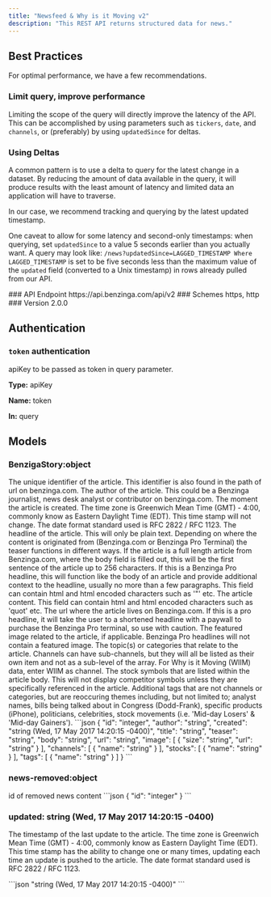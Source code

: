 ```yaml
---
title: "Newsfeed & Why is it Moving v2"
description: "This REST API returns structured data for news."
---
```


## Best Practices

For optimal performance, we have a few recommendations.

### Limit query, improve performance 

Limiting the scope of the query will directly improve the latency of the API. This can be accomplished by using parameters such as `tickers`, `date`, and `channels`, or (preferably) by using `updatedSince` for deltas.

### Using Deltas

A common pattern is to use a delta to query for the latest change in a dataset. By reducing the amount of data available in the query, it will produce results with the least amount of latency and limited data an application will have to traverse.

In our case, we recommend tracking and querying by the latest updated timestamp.

One caveat to allow for some latency and second-only timestamps: when querying, set `updatedSince` to a value 5 seconds earlier than you actually want. A query may look like: `/news?updatedSince=LAGGED_TIMESTAMP Where LAGGED_TIMESTAMP` is set to be five seconds less than the maximum value of the `updated` field (converted to a Unix timestamp) in rows already pulled from our API.

<Info>
### API Endpoint
https://api.benzinga.com/api/v2
### Schemes
https, http
### Version 
2.0.0
</Info>

<br />

## Authentication 

### `token` authentication
apiKey to be passed as token in query parameter.

**Type:** apiKey

**Name:** token

**In:** query


## Models

### BenzigaStory:object

<ResponseField name = "id" type = "integer">
The unique identifier of the article. This identifier is also found in the path of url on benzinga.com.
</ResponseField>

<ResponseField name = "author" type = "string">
The author of the article. This could be a Benzinga journalist, news desk analyst or contributor on benzinga.com.
</ResponseField>

<ResponseField name = "created" type = "string">
The moment the article is created. The time zone is Greenwich Mean Time (GMT) - 4:00, commonly know as Eastern Daylight Time (EDT). This time stamp will not change. The date format standard used is RFC 2822 / RFC 1123.
</ResponseField>

<ResponseField name = "updated" type = "object">
</ResponseField>

<ResponseField name = "title" type = "string"> 
The headline of the article. This will only be plain text.
</ResponseField>

<ResponseField name = "teaser" type = "string">
Depending on where the content is originated from (Benzinga.com or Benzinga Pro Terminal) the teaser functions in different ways. If the article is a full length article from Benzinga.com, where the body field is filled out, this will be the first sentence of the article up to 256 characters. If this is a Benzinga Pro headline, this will function like the body of an article and provide additional context to the headline, usually no more than a few paragraphs. This field can contain html and html encoded characters such as '&quot' etc.
</ResponseField>

<ResponseField name = "body" type = "string">
The article content. This field can contain html and html encoded characters such as 'quot' etc.
</ResponseField>

<ResponseField name = "url" type = "string">
The url where the article lives on Benzinga.com. If this is a pro headline, it will take the user to a shortened headline with a paywall to purchase the Benzinga Pro terminal, so use with caution.
</ResponseField>

<ResponseField name = "image" type = "object[]">
The featured image related to the article, if applicable. Benzinga Pro headlines will not contain a featured image.
</ResponseField>

<ResponseField name = "image[].size" type= "string">
</ResponseField>

<ResponseField name = "image[].url" type = "string">
</ResponseField>

<ResponseField name = "channels" type = "string">
The topic(s) or categories that relate to the article. Channels can have sub-channels, but they will all be listed as their own item and not as a sub-level of the array. For Why is it Moving (WIIM) data, enter WIIM as channel.
</ResponseField>

<ResponseField name = "channels[].name" type = "string">
</ResponseField>

<ResponseField name = "stocks" type = "object[]">
The stock symbols that are listed within the article body. This will not display competitor symbols unless they are specifically referenced in the article.
</ResponseField>

<ResponseField name = "stocks[].string" type = "string">
</ResponseField>

<ResponseField name = "tags" type = "object[]">
Additional tags that are not channels or categories, but are reoccuring themes including, but not limited to; analyst names, bills being talked about in Congress (Dodd-Frank), specific products (iPhone), politicians, celebrities, stock movements (i.e. 'Mid-day Losers' & 'Mid-day Gainers').
</ResponseField>

<ResponseField name = "tags[].name" type = "string">
</ResponseField>

<Accordion title="Structure (JSON)">
```json
{
  "id": "integer",
  "author": "string",
  "created": "string (Wed, 17 May 2017 14:20:15 -0400)",
  "title": "string",
  "teaser": "string",
  "body": "string",
  "url": "string",
  "image": [
    {
      "size": "string",
      "url": "string"
    }
  ],
  "channels": [
    {
      "name": "string"
    }
  ],
  "stocks": [
    {
      "name": "string"
    }
  ],
  "tags": [
    {
      "name": "string"
    }
  ]
}
```
</Accordion>

### news-removed:object

<ResponseField name = "id" type = "integer">
id of removed news content
</ResponseField>

<ResponseField name = "updated" type = "object">
</ResponseField>

<Accordion title="Structure (JSON)">
```json
{
  "id": "integer"
}
```
</Accordion>

### updated: string (Wed, 17 May 2017 14:20:15 -0400)

The timestamp of the last update to the article. The time zone is Greenwich Mean Time (GMT) - 4:00, commonly know as Eastern Daylight Time (EDT). This time stamp has the ability to change one or many times, updating each time an update is pushed to the article. The date format standard used is RFC 2822 / RFC 1123.

<Accordion title="Structure (JSON)">
```json
"string (Wed, 17 May 2017 14:20:15 -0400)"
```
</Accordion>
